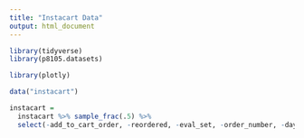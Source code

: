 ```yaml
---
title: "Instacart Data"
output: html_document
---
```


```r
library(tidyverse)
library(p8105.datasets)

library(plotly)
```

```r
data("instacart")

instacart =
  instacart %>% sample_frac(.5) %>% 
  select(-add_to_cart_order, -reordered, -eval_set, -order_number, -days_since_prior_order, -aisle_id, -department_id)
```

